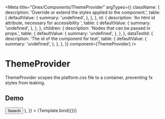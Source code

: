 


<Meta
  title="Onex/Components/ThemeProvider"
  argTypes={{
    className: {
      description: 'Override or extend the styles applied to the component.',
      table: {
        defaultValue: {
          summary: 'undefined',
        },
      },
    },
    id: {
      description: 'An html id attribute, necessary for accessibility ',
      table: {
        defaultValue: {
          summary: 'undefined',
        },
      },
    },
    children: {
      description: 'Nodes that can be passed in props.',
      table: {
        defaultValue: {
          summary: 'undefined',
        },
      },
    },
    dataTestId: {
      description: 'The id of the component for test',
      table: {
        defaultValue: {
          summary: 'undefined',
        },
      },
    },
  }}
  component={ThemeProvider}
/>


# ThemeProvider

ThemeProvider scopes the platform.css file to a container, preventing 1x styles from leaking.

## Demo

<Canvas>
  <Story
    name="Demo"
    args={{
      id: 'demo-themeprovider',
      className: 'onex-demo-themeprovider',
      dataTestId: 'demo-themeprovider-id',
      children: (
        <>
          <TextField showClearBtn />
          <Button>Search</Button>
        </>
      ),
    }}
  >
    {Template.bind({})}
  </Story>
</Canvas>

<ArgsTable story="Demo" />
